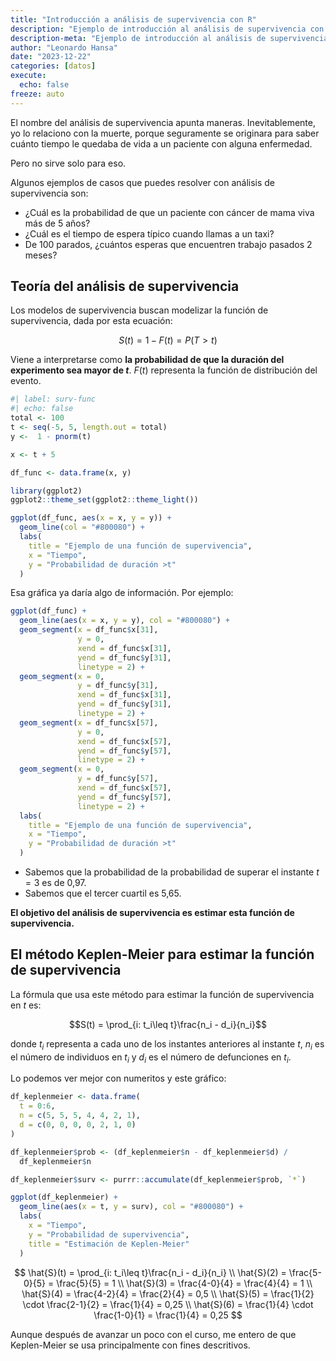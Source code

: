 ```yaml
---
title: "Introducción a análisis de supervivencia con R"
description: "Ejemplo de introducción al análisis de supervivencia con R"
description-meta: "Ejemplo de introducción al análisis de supervivencia con R"
author: "Leonardo Hansa"
date: "2023-12-22"
categories: [datos]
execute: 
  echo: false
freeze: auto
---
```


El nombre del análisis de supervivencia apunta maneras. Inevitablemente, yo lo relaciono con la muerte, porque seguramente se originara para saber cuánto tiempo le quedaba de vida a un paciente con alguna enfermedad. 

Pero no sirve solo para eso. 

Algunos ejemplos de casos que puedes resolver con análisis de supervivencia son: 

- ¿Cuál es la probabilidad de que un paciente con cáncer de mama viva más de 5 años?
- ¿Cuál es el tiempo de espera típico cuando llamas a un taxi?
- De 100 parados, ¿cuántos esperas que encuentren trabajo pasados 2 meses?

## Teoría del análisis de supervivencia

Los modelos de supervivencia buscan modelizar la función de supervivencia, dada por esta ecuación: 

$$S(t) = 1 - F(t) = P(T > t)$$

Viene a interpretarse como **la probabilidad de que la duración del experimento sea mayor de $t$**. $F(t)$ representa la función de distribución del evento. 

```r
#| label: surv-func
#| echo: false
total <- 100
t <- seq(-5, 5, length.out = total)
y <-  1 - pnorm(t)

x <- t + 5

df_func <- data.frame(x, y)

library(ggplot2)
ggplot2::theme_set(ggplot2::theme_light())

ggplot(df_func, aes(x = x, y = y)) + 
  geom_line(col = "#800080") + 
  labs(
    title = "Ejemplo de una función de supervivencia", 
    x = "Tiempo", 
    y = "Probabilidad de duración >t"
  )
```
Esa gráfica ya daría algo de información. Por ejemplo: 

```r
ggplot(df_func) + 
  geom_line(aes(x = x, y = y), col = "#800080") + 
  geom_segment(x = df_func$x[31], 
               y = 0, 
               xend = df_func$x[31], 
               yend = df_func$y[31], 
               linetype = 2) + 
  geom_segment(x = 0, 
               y = df_func$y[31], 
               xend = df_func$x[31], 
               yend = df_func$y[31],  
               linetype = 2) + 
  geom_segment(x = df_func$x[57], 
               y = 0, 
               xend = df_func$x[57], 
               yend = df_func$y[57], 
               linetype = 2) + 
  geom_segment(x = 0, 
               y = df_func$y[57], 
               xend = df_func$x[57], 
               yend = df_func$y[57],  
               linetype = 2) + 
  labs(
    title = "Ejemplo de una función de supervivencia", 
    x = "Tiempo", 
    y = "Probabilidad de duración >t"
  )
```

- Sabemos que la probabilidad de la probabilidad de superar el instante $t = 3$ es de 0,97. 
- Sabemos que el tercer cuartil es 5,65.
 
 **El objetivo del análisis de supervivencia es estimar esta función de supervivencia.**

## El método Keplen-Meier para estimar la función de supervivencia

La fórmula que usa este método para estimar la función de supervivencia en $t$ es: 

$$S(t) = \prod_{i: t_i\leq t}\frac{n_i - d_i}{n_i}$$

donde $t_i$ representa a cada uno de los instantes anteriores al instante $t$, $n_i$ es el número de individuos en $t_i$ y $d_i$ es el número de defunciones en $t_i$. 

Lo podemos ver mejor con numeritos y este gráfico: 

```r
df_keplenmeier <- data.frame(
  t = 0:6, 
  n = c(5, 5, 5, 4, 4, 2, 1), 
  d = c(0, 0, 0, 0, 2, 1, 0)
)

df_keplenmeier$prob <- (df_keplenmeier$n - df_keplenmeier$d) / 
  df_keplenmeier$n

df_keplenmeier$surv <- purrr::accumulate(df_keplenmeier$prob, `*`)

ggplot(df_keplenmeier) + 
  geom_line(aes(x = t, y = surv), col = "#800080") + 
  labs(
    x = "Tiempo", 
    y = "Probabilidad de supervivencia", 
    title = "Estimación de Keplen-Meier"
  )
```
$$
\hat{S}(t) =  \prod_{i: t_i\leq t}\frac{n_i - d_i}{n_i} \\
\hat{S}(2) = \frac{5-0}{5} = \frac{5}{5} = 1 \\
\hat{S}(3) = \frac{4-0}{4} = \frac{4}{4} = 1 \\
\hat{S}(4) = \frac{4-2}{4} = \frac{2}{4} = 0,5 \\
\hat{S}(5) = \frac{1}{2} \cdot \frac{2-1}{2} = \frac{1}{4} = 0,25 \\
\hat{S}(6) = \frac{1}{4} \cdot \frac{1-0}{1} = \frac{1}{4} = 0,25 
$$

Aunque después de avanzar un poco con el curso, me entero de que Keplen-Meier se usa principalmente con fines descritivos.
